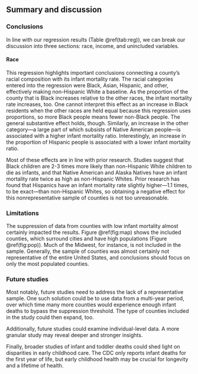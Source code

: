 ## Summary and discussion

### Conclusions

In line with our regression results (Table \@ref(tab:reg)), we can break our discussion into three sections: race, income, and unincluded variables.

#### Race

This regression highlights important conclusions connecting a county's racial composition with its infant mortality rate. The racial categories entered into the regression were Black, Asian, Hispanic, and other, effectively making non-Hispanic White a baseline. As the proportion of the county that is Black increases relative to the other races, the infant mortality rate increases, too. One cannot interpret this effect as an increase in Black residents when the other races are held equal because this regression uses proportions, so more Black people means fewer non-Black people. The general substantive effect holds, though. Similarly, an increase in the other category—a large part of which subsists of Native American people—is associated with a higher infant mortality ratio. Interestingly, an increase in the proportion of Hispanic people is associated with a lower infant mortality ratio.

Most of these effects are in line with prior research. Studies suggest that Black children are 2-3 times more likely than non-Hispanic White children to die as infants, and that Native American and Alaska Natives have an infant mortality rate twice as high as non-Hispanic Whites. Prior research has found that Hispanics have an infant mortality rate slightly higher—1.1 times, to be exact—than non-Hispanic Whites, so obtaining a negative effect for this nonrepresentative sample of counties is not too unreasonable.

### Limitations

The suppression of data from counties with low infant mortality almost certainly impacted the results. Figure \@ref(fig:map) shows the included counties, which surround cities and have high populations (Figure \@ref(fig:pop)). Much of the Midwest, for instance, is not included in the sample. Generally, the sample of counties was almost certainly not representative of the entire United States, and conclusions should focus on only the most populated counties.

### Future studies

Most notably, future studies need to address the lack of a representative sample. One such solution could be to use data from a multi-year period, over which time many more counties would experience enough infant deaths to bypass the suppression threshold. The type of counties included in the study could then expand, too.

Additionally, future studies could examine individual-level data. A more granular study may reveal deeper and stronger insights.

Finally, broader studies of infant and toddler deaths could shed light on disparities in early childhood care. The CDC only reports infant deaths for the first year of life, but early childhood health may be crucial for longevity and a lifetime of health.
